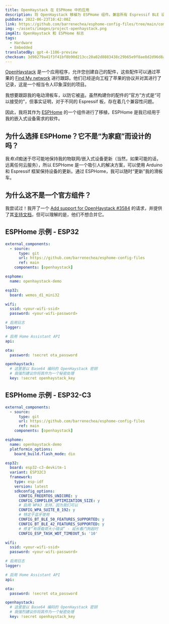 ```yaml
---
title: OpenHaystack 在 ESPHome 中的应用
description: 将 OpenHaystack 移植为 ESPHome 组件。兼容所有 Espressif BLE 设备。
pubDate: 2022-06-23T10:42:00Z
link: https://github.com/barrenechea/esphome-config-files/tree/main/components/openhaystack
img: ~/assets/images/project-openhaystack.png
imgAlt: OpenHaystack 和 ESPHome 标志
tags:
  - Hardware
  - Embedded
translatedBy: gpt-4-1106-preview
checksum: 3d98279a41f3f41bf8b90d213cc20a02d8083438c29b65e9f8ae8d2d96d8a017
---
```


[OpenHaystack](https://github.com/seemoo-lab/openhaystack) 是一个应用程序，允许您创建自己的配件，这些配件可以通过苹果的 [Find My network](https://developer.apple.com/find-my/) 进行跟踪。他们已经逆向工程了苹果的协议并对其进行了记录，这是一个相当令人印象深刻的项目。

我想要跟踪我的电动滑板车，以防它被盗。虽然构建你的配件的“官方”方式是“可以接受的”，但事实证明，对于不同的 Espressif 板，存在着几个兼容性问题。

因此，我将其作为 [ESPHome](https://esphome.io/) 的一个组件进行了移植，ESPHome 是我已经用于我的嵌入式设备需求的软件。

## 为什么选择 ESPHome？它不是“为家庭”而设计的吗？

我*有点*痴迷于尽可能地保持我的物联网/嵌入式设备更新（当然，如果可能的话，远离任何云服务），所以 ESPHome 是一个吸引人的解决方案，可以使用 Arduino 和 Espressif 框架保持设备的更新。通过 ESPHome，我可以随时“更新”我的滑板车。

## 为什么这不是一个官方组件？

我尝试过！我开了一个 [Add support for OpenHaystack #3584](https://github.com/esphome/esphome/pull/3584) 的请求，并提供了其[支持文档](https://deploy-preview-2146--esphome.netlify.app/components/openhaystack.html)，但可以理解的是，他们不想合并它。

## ESPHome 示例 - ESP32

```yaml
external_components:
  - source:
      type: git
      url: https://github.com/barrenechea/esphome-config-files
      ref: main
    components: [openhaystack]

esphome:
  name: openhaystack-demo

esp32:
  board: wemos_d1_mini32

wifi:
  ssid: <your-wifi-ssid>
  password: <your-wifi-password>

# 启用日志
logger:

# 启用 Home Assistant API
api:

ota:
  password: !secret ota_password

openhaystack:
  # 这里是以 Base64 编码的 OpenHaystack 密钥
  # 我强烈建议你将其作为一个秘密处理
  key: !secret openhaystack_key
```

## ESPHome 示例 - ESP32-C3

```yaml
external_components:
  - source:
      type: git
      url: https://github.com/barrenechea/esphome-config-files
      ref: main
    components: [openhaystack]

esphome:
  name: openhaystack-demo
  platformio_options:
    board_build.flash_mode: dio

esp32:
  board: esp32-c3-devkitm-1
  variant: ESP32C3
  framework:
    type: esp-idf
    version: latest
    sdkconfig_options:
      CONFIG_FREERTOS_UNICORE: y
      CONFIG_COMPILER_OPTIMIZATION_SIZE: y
      # 启用 WPA3 支持，因为我们可以
      CONFIG_WPA_SUITE_B_192: y
      # 特定于蓝牙使用
      CONFIG_BT_BLE_50_FEATURES_SUPPORTED: y
      CONFIG_BT_BLE_42_FEATURES_SUPPORTED: y
      # 修复“有效载荷大小错误” - 延长看门狗超时
      CONFIG_ESP_TASK_WDT_TIMEOUT_S: '10'

wifi:
  ssid: <your-wifi-ssid>
  password: <your-wifi-password>

# 启用日志
logger:

# 启用 Home Assistant API
api:

ota:
  password: !secret ota_password

openhaystack:
  # 这里是以 Base64 编码的 OpenHaystack 密钥
  # 我强烈建议你将其作为一个秘密处理
  key: !secret openhaystack_key
```
